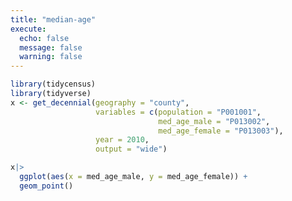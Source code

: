 ```yaml
---
title: "median-age"
execute: 
  echo: false
  message: false
  warning: false
---
```


```r
library(tidycensus)
library(tidyverse)
x <- get_decennial(geography = "county", 
                   variables = c(population = "P001001", 
                                 med_age_male = "P013002", 
                                 med_age_female = "P013003"), 
                   year = 2010, 
                   output = "wide")
```

```r
x|>
  ggplot(aes(x = med_age_male, y = med_age_female)) +
  geom_point()
```

